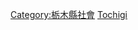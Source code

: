 {{Catnav|頁面分類|各種主題的頁面分類|按國家分類|各國教育|日本教育}}

{{日本行政區劃分類導航|教育}}

[[Category:栃木縣社會|Category:栃木縣社會]]
[[Category:日本各都道府縣教育|Tochigi]]